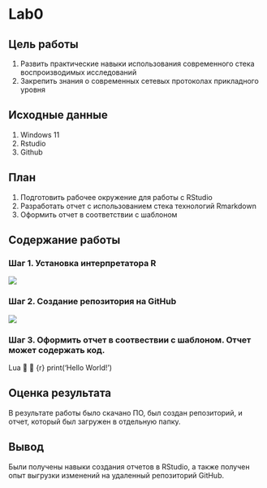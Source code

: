 # Lab0

## Цель работы

1) Развить практические навыки использования современного стека воспроизводимых исследований
2) Закрепить знания о современных сетевых протоколах прикладного уровня

## Исходные данные

1) Windows 11
2) Rstudio
3) Github

## План

1) Подготовить рабочее окружение для работы с RStudio
2) Разработать отчет с использованием стека технологий Rmarkdown
3) Оформить отчет в соответствии с шаблоном

## Содержание работы 

### Шаг 1. Установка интерпретатора R

![](https://github.com/Andrey41854/Nagibin_R/blob/main/Lab0/IMG/1.png)

### Шаг 2. Создание репозитория на GitHub

![](https://github.com/Andrey41854/Nagibin_R/blob/main/Lab0/IMG/2.png)

### Шаг 3. Оформить отчет в соотвествии с шаблоном. Отчет может содержать код.

Lua


{r}
print('Hello World!')

## Оценка результата

В результате работы было скачано ПО, был создан репозиторий, и отчет, который был загружен в отдельную папку.

## Вывод

Были получены навыки создания отчетов в RStudio, а также получен опыт выгрузки изменений на удаленный репозиторий GitHub.
